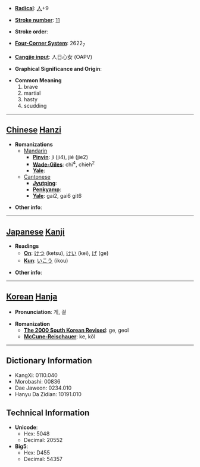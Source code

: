 * '''[[Wiktionary:Chinese radical index| Radical]]''': [[Wiktionary:Chinese radical index 人|人]]+9

* '''[[Wiktionary:Chinese total strokes index|Stroke number]]''': [[Wiktionary:Chinese total strokes index 11|11]]

* '''Stroke order''': 

* '''[[Wiktionary:Chinese four corner index|Four-Corner System]]''': 2622<sub>7</sub>

* '''[[Wiktionary:Chinese Cangjie index|Cangjie input]]''': 人日心女 (OAPV)

* '''Graphical Significance and Origin''': 

* '''Common Meaning'''
*#brave
*# martial
*# hasty
*# scudding


----

== [[Chinese]] [[Hanzi]] ==

* '''Romanizations'''
** [[Mandarin]]
*** '''[[Pinyin]]''': jì (ji4), jié (jie2)
*** '''[[Wade-Giles]]''': chi<sup>4</sup>, chieh<sup>2</sup>
*** '''[[Yale]]''': 
**[[Cantonese]]
***'''[[Jyutping]]''':
***'''[[Penkyamp]]''': 
***'''[[Yale]]''': gai2, gai6 git6

* '''Other info''': 

----

== [[Japanese]] [[Kanji]] ==

* '''Readings'''
** '''[[On]]''': [[けつ]] (ketsu), [[けい]] (kei), [[げ]] (ge)
** '''[[Kun]]''': [[いこう]] (ikou)

* '''Other info''':  

----

== [[Korean]] [[Hanja]] ==

* '''Pronunciation''': 게, 걸

* '''Romanization'''
** '''[[The 2000 South Korean Revised Romanization|The 2000 South Korean Revised]]''': ge, geol
** '''[[McCune-Reischauer]]''': ke, kŏl

----

== Dictionary Information ==

* KangXi: 0110.040
* Morobashi: 00836
* Dae Jaweon: 0234.010
* Hanyu Da Zidian: 10191.010

== Technical Information ==

* '''Unicode''':
** Hex: 5048
** Decimal: 20552
* '''Big5''':
** Hex: D455
** Decimal: 54357